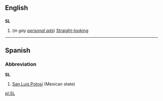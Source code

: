 ==English==
==={{initialism}}===
'''SL'''

#(''in gay [[personal ad]]s'') [[Straight]][[-looking]]

----

==Spanish==
===Abbreviation===
'''SL'''

#[[San Luis Potosí]] (Mexican state)

[[pl:SL]]